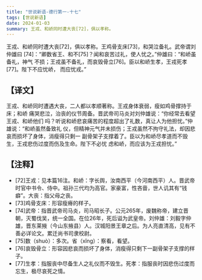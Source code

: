 ```yaml
---
title: "世说新语-德行第一-十七"
tags: [世说新语]
date: 2024-01-03
summary: 王戎、和峤同时遭大丧[72]，俱以孝称。
---
```


王戎、和峤同时遭大丧[72]，俱以孝称。王鸡骨支床[73]，和哭泣备礼。武帝谓刘仲雄曰
[74]：“卿数省王、和不[75]？闻和哀苦过礼，使人忧之。”仲雄曰：“和峤虽备礼，神气
不损；王戎虽不备礼，而哀毁骨立[76]。臣以和峤生孝，王戎死孝[77]。陛下不应忧峤，
而应忧戎。”

## 【译文】

王戎、和峤同时遭遇大丧，二人都以孝顺著称。王戎身体衰弱，瘦如鸡骨撑持于床；和峤
痛哭悲泣，治丧的仪节周备。晋武帝司马炎对刘仲雄说：“你经常去看望王戎、和峤他们
吗？听说和峤悲哀痛苦的程度超出了礼数，真让人为他担忧。”仲雄说：“和峤虽然备致礼
仪，但精神元气并未损伤；王戎虽然不拘守礼法，却因悲哀而损坏了身体，消瘦得只剩一
副骨架子支撑着了。臣以为和峤尽孝道而不毁生，王戎悲伤过度而伤及生命。陛下不必忧
虑和峤，而应该为王戎担忧。”

## 【注释】

- [72]王戎：见本篇16注。和峤：字长舆，汝南西平（今河南西平）人。晋武帝时官中书令、侍中。祖孙三代均为高官。家豪富，性吝啬，世人讥其有“钱癖”。大丧：指父母之丧。
- [73]鸡骨支床：形容瘦瘠的样子。
- [74]武帝：指晋武帝司马炎，司马昭长子。公元265年，废魏称帝，建立晋朝，灭蜀伐吴，统一全国。在位26年，死后谥为武皇帝。刘仲雄：刘毅字仲雄，晋东莱掖（今山东掖县）人。汉城阳景王章之后。为人亮直清高，见有不善必详论文。累迁尚书司隶校尉。
- [75]数（shuò）：多次。省（xǐng）：察看，看望。
- [76]哀毁骨立：形容因悲哀而损坏了身体，消瘦得只剩下一副骨架子支撑的样子。
- [77]生孝：指服丧中尽备生人之礼仪而不毁生。死孝：指服丧时因悲伤过度而忘生，极尽哀死之情。